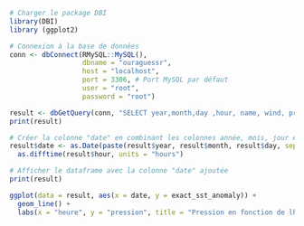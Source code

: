 ```r
# Charger le package DBI
library(DBI)
library (ggplot2)

# Connexion à la base de données
conn <- dbConnect(RMySQL::MySQL(), 
                  dbname = "ouraguessr", 
                  host = "localhost", 
                  port = 3306, # Port MySQL par défaut
                  user = "root", 
                  password = "root")

```
```r
result <- dbGetQuery(conn, "SELECT year,month,day ,hour, name, wind, pressure, exact_sst_anomaly FROM corrected_hurricane_data where name='Katrina'")
print(result)
```
```r

# Créer la colonne "date" en combinant les colonnes année, mois, jour et heure
result$date <- as.Date(paste(result$year, result$month, result$day, sep = "-")) + 
  as.difftime(result$hour, units = "hours")

# Afficher le dataframe avec la colonne "date" ajoutée
print(result)
```

```r
ggplot(data = result, aes(x = date, y = exact_sst_anomaly)) +
  geom_line() +
  labs(x = "heure", y = "pression", title = "Pression en fonction de lheure pour l'ouragan Doris")
```


